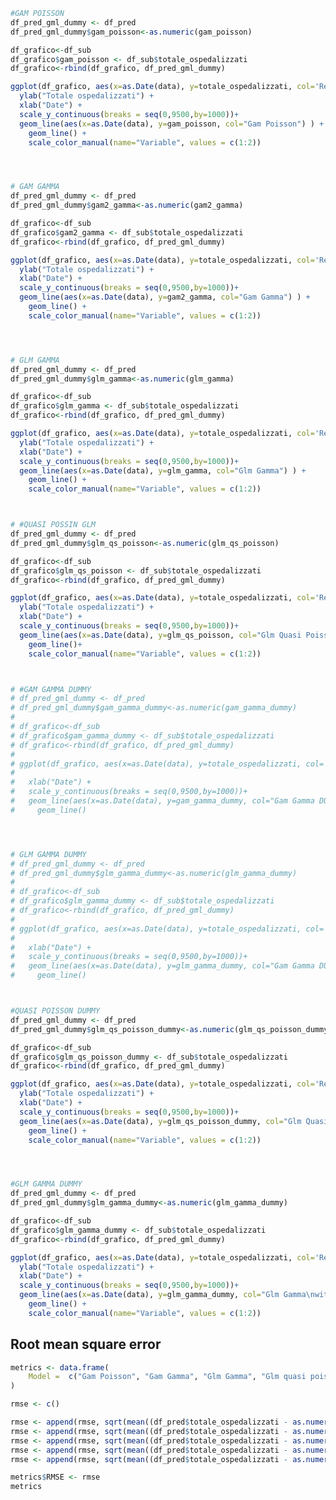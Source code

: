 
```r

#GAM POISSON
df_pred_gml_dummy <- df_pred
df_pred_gml_dummy$gam_poisson<-as.numeric(gam_poisson)

df_grafico<-df_sub
df_grafico$gam_poisson <- df_sub$totale_ospedalizzati
df_grafico<-rbind(df_grafico, df_pred_gml_dummy)

ggplot(df_grafico, aes(x=as.Date(data), y=totale_ospedalizzati, col='Real') ) +
  ylab("Totale ospedalizzati") +
  xlab("Date") +
  scale_y_continuous(breaks = seq(0,9500,by=1000))+
  geom_line(aes(x=as.Date(data), y=gam_poisson, col="Gam Poisson") ) +
    geom_line() +
    scale_color_manual(name="Variable", values = c(1:2))




# GAM GAMMA
df_pred_gml_dummy <- df_pred
df_pred_gml_dummy$gam2_gamma<-as.numeric(gam2_gamma)

df_grafico<-df_sub
df_grafico$gam2_gamma <- df_sub$totale_ospedalizzati
df_grafico<-rbind(df_grafico, df_pred_gml_dummy)

ggplot(df_grafico, aes(x=as.Date(data), y=totale_ospedalizzati, col='Real') ) +
  ylab("Totale ospedalizzati") +
  xlab("Date") +
  scale_y_continuous(breaks = seq(0,9500,by=1000))+
  geom_line(aes(x=as.Date(data), y=gam2_gamma, col="Gam Gamma") ) +
    geom_line() +
    scale_color_manual(name="Variable", values = c(1:2))




# GLM GAMMA
df_pred_gml_dummy <- df_pred
df_pred_gml_dummy$glm_gamma<-as.numeric(glm_gamma)

df_grafico<-df_sub
df_grafico$glm_gamma <- df_sub$totale_ospedalizzati
df_grafico<-rbind(df_grafico, df_pred_gml_dummy)

ggplot(df_grafico, aes(x=as.Date(data), y=totale_ospedalizzati, col='Real') ) +
  ylab("Totale ospedalizzati") +
  xlab("Date") +
  scale_y_continuous(breaks = seq(0,9500,by=1000))+
  geom_line(aes(x=as.Date(data), y=glm_gamma, col="Glm Gamma") ) +
    geom_line() +
    scale_color_manual(name="Variable", values = c(1:2))



# #QUASI POSSIN GLM
df_pred_gml_dummy <- df_pred
df_pred_gml_dummy$glm_qs_poisson<-as.numeric(glm_qs_poisson)

df_grafico<-df_sub
df_grafico$glm_qs_poisson <- df_sub$totale_ospedalizzati
df_grafico<-rbind(df_grafico, df_pred_gml_dummy)

ggplot(df_grafico, aes(x=as.Date(data), y=totale_ospedalizzati, col='Real') ) +
  ylab("Totale ospedalizzati") +
  xlab("Date") +
  scale_y_continuous(breaks = seq(0,9500,by=1000))+
  geom_line(aes(x=as.Date(data), y=glm_qs_poisson, col="Glm Quasi Poisson") ) +
    geom_line()+
    scale_color_manual(name="Variable", values = c(1:2))



# #GAM GAMMA DUMMY
# df_pred_gml_dummy <- df_pred
# df_pred_gml_dummy$gam_gamma_dummy<-as.numeric(gam_gamma_dummy)
# 
# df_grafico<-df_sub
# df_grafico$gam_gamma_dummy <- df_sub$totale_ospedalizzati
# df_grafico<-rbind(df_grafico, df_pred_gml_dummy)
# 
# ggplot(df_grafico, aes(x=as.Date(data), y=totale_ospedalizzati, col='totale_ospedalizzati') ) +
#   
#   xlab("Date") +
#   scale_y_continuous(breaks = seq(0,9500,by=1000))+
#   geom_line(aes(x=as.Date(data), y=gam_gamma_dummy, col="Gam Gamma DUMMY") ) +
#     geom_line() 




# GLM GAMMA DUMMY
# df_pred_gml_dummy <- df_pred
# df_pred_gml_dummy$glm_gamma_dummy<-as.numeric(glm_gamma_dummy)
# 
# df_grafico<-df_sub
# df_grafico$glm_gamma_dummy <- df_sub$totale_ospedalizzati
# df_grafico<-rbind(df_grafico, df_pred_gml_dummy)
# 
# ggplot(df_grafico, aes(x=as.Date(data), y=totale_ospedalizzati, col='totale_ospedalizzati') ) +
#   
#   xlab("Date") +
#   scale_y_continuous(breaks = seq(0,9500,by=1000))+
#   geom_line(aes(x=as.Date(data), y=glm_gamma_dummy, col="Gam Gamma DUMMY") ) +
#     geom_line() 



#QUASI POISSON DUMMY
df_pred_gml_dummy <- df_pred
df_pred_gml_dummy$glm_qs_poisson_dummy<-as.numeric(glm_qs_poisson_dummy)

df_grafico<-df_sub
df_grafico$glm_qs_poisson_dummy <- df_sub$totale_ospedalizzati
df_grafico<-rbind(df_grafico, df_pred_gml_dummy)

ggplot(df_grafico, aes(x=as.Date(data), y=totale_ospedalizzati, col='Real') ) +
  ylab("Totale ospedalizzati") +
  xlab("Date") +
  scale_y_continuous(breaks = seq(0,9500,by=1000))+
  geom_line(aes(x=as.Date(data), y=glm_qs_poisson_dummy, col="Glm Quasi Poisson\nwith dummy") ) +
    geom_line() +
    scale_color_manual(name="Variable", values = c(1:2))




#GLM GAMMA DUMMY
df_pred_gml_dummy <- df_pred
df_pred_gml_dummy$glm_gamma_dummy<-as.numeric(glm_gamma_dummy)

df_grafico<-df_sub
df_grafico$glm_gamma_dummy <- df_sub$totale_ospedalizzati
df_grafico<-rbind(df_grafico, df_pred_gml_dummy)

ggplot(df_grafico, aes(x=as.Date(data), y=totale_ospedalizzati, col='Real') ) +
  ylab("Totale ospedalizzati") +
  xlab("Date") +
  scale_y_continuous(breaks = seq(0,9500,by=1000))+
  geom_line(aes(x=as.Date(data), y=glm_gamma_dummy, col="Glm Gamma\nwith dummy") ) +
    geom_line() +
    scale_color_manual(name="Variable", values = c(1:2))


```


## Root mean square error

```r
metrics <- data.frame(
    Model =  c("Gam Poisson", "Gam Gamma", "Glm Gamma", "Glm quasi poisson with dummy", "Glm Gamma with dummy")
)

rmse <- c()

rmse <- append(rmse, sqrt(mean((df_pred$totale_ospedalizzati - as.numeric(gam_poisson))^2)))
rmse <- append(rmse, sqrt(mean((df_pred$totale_ospedalizzati - as.numeric(gam2_gamma))^2)))
rmse <- append(rmse, sqrt(mean((df_pred$totale_ospedalizzati - as.numeric(glm_gamma))^2)))
rmse <- append(rmse, sqrt(mean((df_pred$totale_ospedalizzati - as.numeric(glm_qs_poisson_dummy))^2)))
rmse <- append(rmse, sqrt(mean((df_pred$totale_ospedalizzati - as.numeric(glm_gamma_dummy))^2)))

metrics$RMSE <- rmse
metrics
```




             